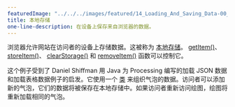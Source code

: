 ```yaml
---
featuredImage: "../../../images/featured/14_Loading_And_Saving_Data-00_Local_Storage-thumbnail.png"
title: 本地存储
one-line-description: 在设备上保存来自浏览器的数据。
---
```


浏览器允许网站在访问者的设备上存储数据。这被称为 
<a href="https://developer.mozilla.org/en-US/docs/Web/API/Window/localStorage" target="_blank">本地存储</a>。
<a href="https://p5js.org/reference/#/p5/getItem" target="_blank">getItem()</a>、
<a href="https://p5js.org/reference/#/p5/storeItem" target="_blank">storeItem()</a>、
<a href="https://p5js.org/reference/#/p5/clearStorage" target="_blank">clearStorage()</a> 和 <a href="https://p5js.org/reference/#/p5/removeItem" target="_blank">removeItem()</a> 
函数可以控制它。

这个例子受到了 Daniel Shiffman 用 Java 为 Processing 编写的加载 JSON 数据和加载表格数据例子的启发。它使用一个 
<a href="https://p5js.org/reference/#/p5/class" target="_blank">类</a> 
来组织气泡的数据。访问者可以添加新的气泡，它们的数据将被保存在本地存储中。如果访问者重新访问绘图，绘图将重新加载相同的气泡。